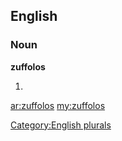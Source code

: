 ==English==

===Noun===
'''zuffolos'''

# {{plural of|[[zuffolo]]}}

[[Category:English plurals]]

[[ar:zuffolos]]
[[my:zuffolos]]